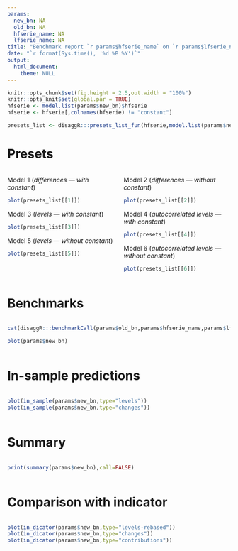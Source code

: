```yaml
---
params:
  new_bn: NA
  old_bn: NA
  hfserie_name: NA
  lfserie_name: NA
title: "Benchmark report `r params$hfserie_name` on `r params$lfserie_name`"
date: "`r format(Sys.time(), '%d %B %Y')`"
output:
  html_document:
    theme: NULL
---
```


```r
knitr::opts_chunk$set(fig.height = 2.5,out.width = "100%")
knitr::opts_knit$set(global.par = TRUE)
hfserie <- model.list(params$new_bn)$hfserie
hfserie <- hfserie[,colnames(hfserie) != "constant"]

presets_list <- disaggR:::presets_list_fun(hfserie,model.list(params$new_bn)$lfserie)
```

# Presets

:::: {.columns}

::: {.column width="50%"}

Model 1 (*differences --- with constant*)

```r
plot(presets_list[[1]])
```

Model 3 (*levels --- with constant*)

```r
plot(presets_list[[3]])
```

Model 5 (*levels --- without constant*)

```r
plot(presets_list[[5]])
```

:::

::: {.column width="50%"}

Model 2 (*differences --- without constant*)

```r
plot(presets_list[[2]])
```

Model 4 (*autocorrelated levels --- with constant*)

```r
plot(presets_list[[4]])
```

Model 6 (*autocorrelated levels --- without constant*)

```r
plot(presets_list[[6]])
```

:::

::::

# Benchmarks

:::: {.columns}

::: {.column width="100%"}

```r
cat(disaggR:::benchmarkCall(params$old_bn,params$hfserie_name,params$lfserie_name))
```

```r
plot(params$new_bn)
```

:::

::::

# In-sample predictions

:::: {.columns}

::: {.column width="100%"}

```r
plot(in_sample(params$new_bn,type="levels"))
plot(in_sample(params$new_bn,type="changes"))
```

:::

::::

# Summary

:::: {.columns}

::: {.column width="100%"}

```r
print(summary(params$new_bn),call=FALSE)
```

:::

::::

# Comparison with indicator

:::: {.columns}

::: {.column width="100%"}

```r
plot(in_dicator(params$new_bn,type="levels-rebased"))
plot(in_dicator(params$new_bn,type="changes"))
plot(in_dicator(params$new_bn,type="contributions"))
```

:::

::::